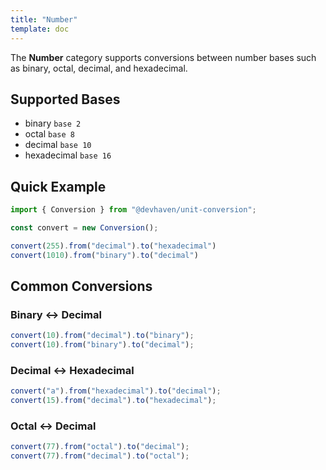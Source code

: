 ```yaml
---
title: "Number"
template: doc
---
```

The **Number** category supports conversions between number bases such as binary, octal, decimal, and hexadecimal.

## Supported Bases

- binary `base 2`
- octal `base 8`
- decimal `base 10`
- hexadecimal `base 16`


## Quick Example

```ts
import { Conversion } from "@devhaven/unit-conversion";

const convert = new Conversion();

convert(255).from("decimal").to("hexadecimal")
convert(1010).from("binary").to("decimal")
```

## Common Conversions

### Binary ↔ Decimal
```ts
convert(10).from("decimal").to("binary");      
convert(10).from("binary").to("decimal");      
```

### Decimal ↔ Hexadecimal
```ts
convert("a").from("hexadecimal").to("decimal");     
convert(15).from("decimal").to("hexadecimal");      
```

### Octal ↔ Decimal
```ts
convert(77).from("octal").to("decimal");      
convert(77).from("decimal").to("octal");      
```
